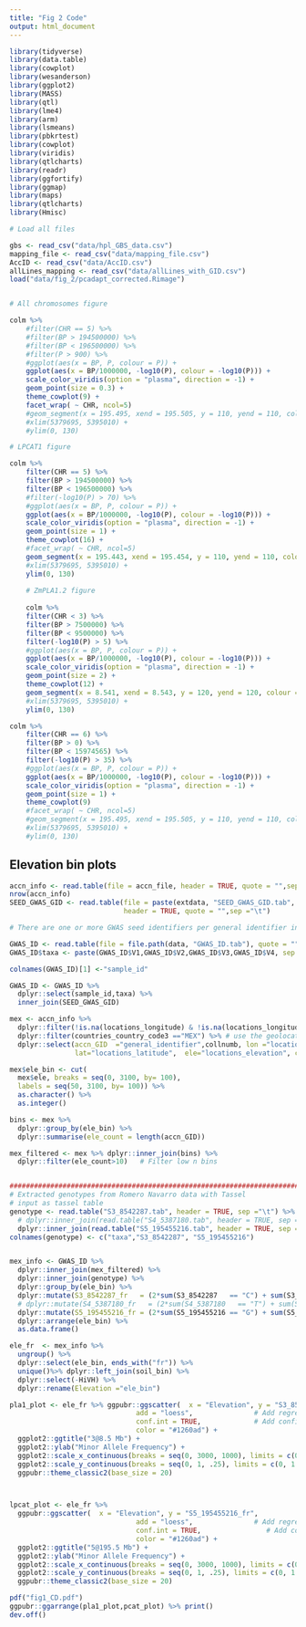 ```yaml
---
title: "Fig 2 Code"
output: html_document
---
```

```r
library(tidyverse)
library(data.table)
library(cowplot)
library(wesanderson)
library(ggplot2)
library(MASS) 
library(qtl)
library(lme4) 
library(arm) 
library(lsmeans) 
library(pbkrtest)
library(cowplot) 
library(viridis)
library(qtlcharts)
library(readr)
library(ggfortify)
library(ggmap)
library(maps)
library(qtlcharts)
library(Hmisc)
```

```r
# Load all files

gbs <- read_csv("data/hpl_GBS_data.csv")
mapping_file <- read_csv("data/mapping_file.csv")
AccID <- read_csv("data/AccID.csv")
allLines_mapping <- read_csv("data/allLines_with_GID.csv")
load("data/fig_2/pcadapt_corrected.Rimage")


# All chromosomes figure

colm %>%
	#filter(CHR == 5) %>%
	#filter(BP > 194500000) %>%
	#filter(BP < 196500000) %>%
	#filter(P > 900) %>%
	#ggplot(aes(x = BP, P, colour = P)) +
	ggplot(aes(x = BP/1000000, -log10(P), colour = -log10(P))) +
	scale_color_viridis(option = "plasma", direction = -1) +
	geom_point(size = 0.3) +
	theme_cowplot(9) +
	facet_wrap( ~ CHR, ncol=5)
	#geom_segment(x = 195.495, xend = 195.505, y = 110, yend = 110, colour = "red", size = 6) +
	#xlim(5379695, 5395010) +
	#ylim(0, 130)

# LPCAT1 figure

colm %>%
	filter(CHR == 5) %>%
	filter(BP > 194500000) %>%
	filter(BP < 196500000) %>%
	#filter(-log10(P) > 70) %>%
	#ggplot(aes(x = BP, P, colour = P)) +
	ggplot(aes(x = BP/1000000, -log10(P), colour = -log10(P))) +
	scale_color_viridis(option = "plasma", direction = -1) +
	geom_point(size = 1) +
	theme_cowplot(16) +
	#facet_wrap( ~ CHR, ncol=5)
	geom_segment(x = 195.443, xend = 195.454, y = 110, yend = 110, colour = "red", size = 6) +
	#xlim(5379695, 5395010) +
	ylim(0, 130)
	
	# ZmPLA1.2 figure
	
	colm %>%
	filter(CHR < 3) %>%
	filter(BP > 7500000) %>%
	filter(BP < 9500000) %>%
	filter(-log10(P) > 5) %>%
	#ggplot(aes(x = BP, P, colour = P)) +
	ggplot(aes(x = BP/1000000, -log10(P), colour = -log10(P))) +
	scale_color_viridis(option = "plasma", direction = -1) +
	geom_point(size = 2) +
	theme_cowplot(12) +
	geom_segment(x = 8.541, xend = 8.543, y = 120, yend = 120, colour = "red", size = 6) +
	#xlim(5379695, 5395010) +
	ylim(0, 130)
```


```r
colm %>%
	filter(CHR == 6) %>%
	filter(BP > 0) %>%
	filter(BP < 15974565) %>%
	filter(-log10(P) > 35) %>%
	#ggplot(aes(x = BP, P, colour = P)) +
	ggplot(aes(x = BP/1000000, -log10(P), colour = -log10(P))) +
	scale_color_viridis(option = "plasma", direction = -1) +
	geom_point(size = 1) +
	theme_cowplot(9)
	#facet_wrap( ~ CHR, ncol=5)
	#geom_segment(x = 195.495, xend = 195.505, y = 110, yend = 110, colour = "red", size = 6) +
	#xlim(5379695, 5395010) +
	#ylim(0, 130)
```

## Elevation bin plots

```r



accn_info <- read.table(file = accn_file, header = TRUE, quote = "",sep ="\t")
nrow(accn_info)
SEED_GWAS_GID <- read.table(file = paste(extdata, "SEED_GWAS_GID.tab", sep = "/"),
                            header = TRUE, quote = "",sep ="\t")

# There are one or more GWAS seed identifiers per general identifier in the table

GWAS_ID <- read.table(file = file.path(data, "GWAS_ID.tab"), quote = "",sep ="\t")
GWAS_ID$taxa <- paste(GWAS_ID$V1,GWAS_ID$V2,GWAS_ID$V3,GWAS_ID$V4, sep = ":")

colnames(GWAS_ID)[1] <-"sample_id"

GWAS_ID <- GWAS_ID %>% 
  dplyr::select(sample_id,taxa) %>%
  inner_join(SEED_GWAS_GID)

mex <- accn_info %>% 
  dplyr::filter(!is.na(locations_longitude) & !is.na(locations_longitude)) %>%
  dplyr::filter(countries_country_code3 =="MEX") %>% # use the geolocator to retrieve this info
  dplyr::select(accn_GID  ="general_identifier",collnumb, lon ="locations_longitude",
                lat="locations_latitude",  ele="locations_elevation", country = "countries_country_code3") 

mex$ele_bin <- cut(
  mex$ele, breaks = seq(0, 3100, by= 100), 
  labels = seq(50, 3100, by= 100)) %>% 
  as.character() %>%
  as.integer()

bins <- mex %>% 
  dplyr::group_by(ele_bin) %>%
  dplyr::summarise(ele_count = length(accn_GID))

mex_filtered <- mex %>% dplyr::inner_join(bins) %>%
  dplyr::filter(ele_count>10)   # Filter low n bins


##########################################################################
# Extracted genotypes from Romero Navarro data with Tassel
# input as tassel table
genotype <- read.table("S3_8542287.tab", header = TRUE, sep ="\t") %>%
  # dplyr::inner_join(read.table("S4_5387180.tab", header = TRUE, sep ="\t"))   %>%
  dplyr::inner_join(read.table("S5_195455216.tab", header = TRUE, sep ="\t"))
colnames(genotype) <- c("taxa","S3_8542287", "S5_195455216")


mex_info <- GWAS_ID %>% 
  dplyr::inner_join(mex_filtered) %>%
  dplyr::inner_join(genotype) %>%
  dplyr::group_by(ele_bin) %>%
  dplyr::mutate(S3_8542287_fr   = (2*sum(S3_8542287   == "C") + sum(S3_8542287   == "S")) / (2*length(taxa))) %>%
  # dplyr::mutate(S4_5387180_fr   = (2*sum(S4_5387180   == "T") + sum(S4_5387180   == "Y")) / (2*length(taxa)))  %>%
  dplyr::mutate(S5_195455216_fr = (2*sum(S5_195455216 == "G") + sum(S5_195455216 == "R")) / (2*length(taxa)))%>%
  dplyr::arrange(ele_bin) %>%
  as.data.frame()

ele_fr  <- mex_info %>% 
  ungroup() %>% 
  dplyr::select(ele_bin, ends_with("fr")) %>%
  unique()%>% dplyr::left_join(soil_bin) %>%
  dplyr::select(-HiVH) %>%
  dplyr::rename(Elevation ="ele_bin")

pla1_plot <- ele_fr %>% ggpubr::ggscatter(  x = "Elevation", y = "S3_8542287_fr",
                               add = "loess",               # Add regression line
                               conf.int = TRUE,             # Add confidence interval
                               color = "#1260ad") + 
  ggplot2::ggtitle("3@8.5 Mb") +
  ggplot2::ylab("Minor Allele Frequency") +
  ggplot2::scale_x_continuous(breaks = seq(0, 3000, 1000), limits = c(0, 3000)) +
  ggplot2::scale_y_continuous(breaks = seq(0, 1, .25), limits = c(0, 1.15)) +
  ggpubr::theme_classic2(base_size = 20)



lpcat_plot <- ele_fr %>% 
  ggpubr::ggscatter(  x = "Elevation", y = "S5_195455216_fr",
                               add = "loess",               # Add regression line
                               conf.int = TRUE,                # Add confidence interval
                               color = "#1260ad") +
  ggplot2::ggtitle("5@195.5 Mb") + 
  ggplot2::ylab("Minor Allele Frequency") +
  ggplot2::scale_x_continuous(breaks = seq(0, 3000, 1000), limits = c(0, 3000)) +
  ggplot2::scale_y_continuous(breaks = seq(0, 1, .25), limits = c(0, 1.15)) +
  ggpubr::theme_classic2(base_size = 20)

pdf("fig1_CD.pdf")
ggpubr::ggarrange(pla1_plot,pcat_plot) %>% print()
dev.off()
```

